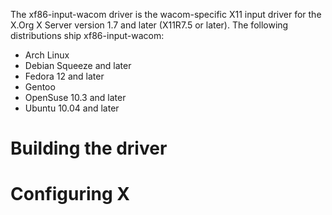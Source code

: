 The xf86-input-wacom driver is the wacom-specific X11 input driver for the X.Org X Server version 1.7 and later (X11R7.5 or later).
The following distributions ship xf86-input-wacom:
* Arch Linux
* Debian Squeeze and later
* Fedora 12 and later
* Gentoo
* OpenSuse 10.3 and later
* Ubuntu 10.04 and later

= Building the driver =
{{:Building the driver}}



= Configuring X =
{{:Configuring X}}